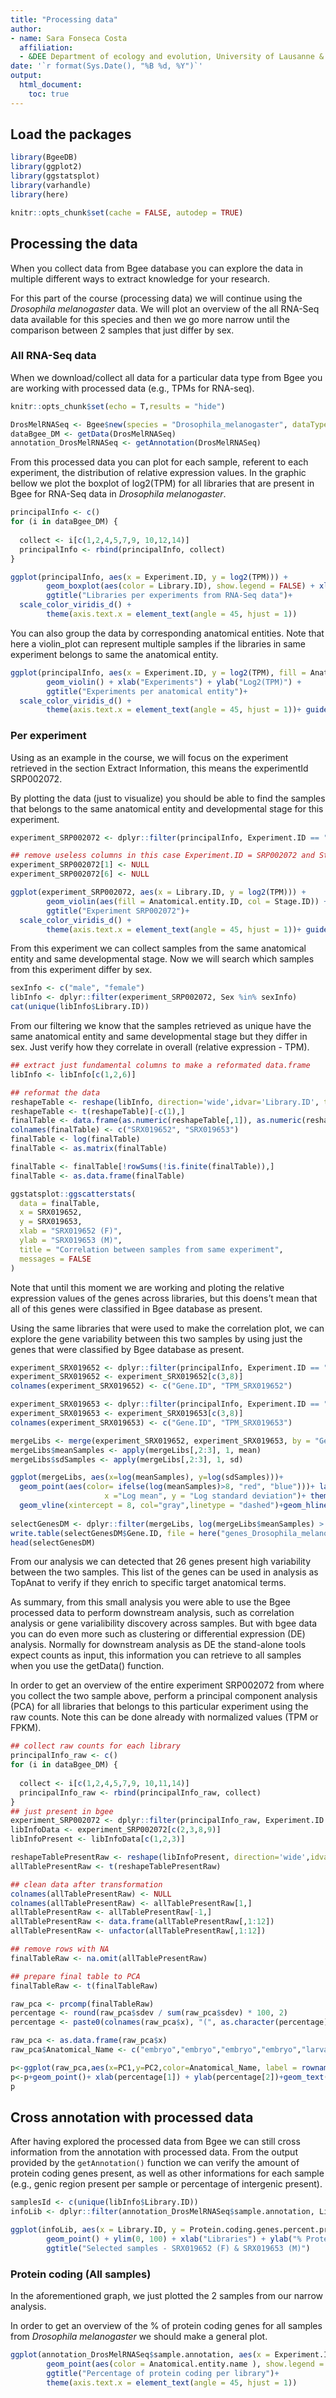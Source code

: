```yaml
---
title: "Processing data"
author: 
- name: Sara Fonseca Costa
  affiliation:
  - &DEE Department of ecology and evolution, University of Lausanne & Swiss Institute of Bioinformatics, Switzerland
date: '`r format(Sys.Date(), "%B %d, %Y")`'
output:
  html_document:
    toc: true
---
```


## Load the packages

```r
library(BgeeDB)
library(ggplot2)
library(ggstatsplot)
library(varhandle)
library(here)
```


```r
knitr::opts_chunk$set(cache = FALSE, autodep = TRUE)
```

## Processing the data

When you collect data from Bgee database you can explore the data in multiple different ways to extract knowledge for your research.

For this part of the course (processing data) we will continue using the *Drosophila melanogaster* data.
We will plot an overview of the all RNA-Seq data available for this species and then we go more narrow until the comparison between 2 samples that just differ by sex.

### All RNA-Seq data

When we download/collect all data for a particular data type from Bgee you are working with processed data (e.g., TPMs for RNA-seq).

```r
knitr::opts_chunk$set(echo = T,results = "hide")

DrosMelRNASeq <- Bgee$new(species = "Drosophila_melanogaster", dataType = "rna_seq")
dataBgee_DM <- getData(DrosMelRNASeq)
annotation_DrosMelRNASeq <- getAnnotation(DrosMelRNASeq)
```

From this processed data you can plot for each sample, referent to each experiment, the distribution of relative expression values. In the graphic bellow we plot the boxplot of log2(TPM) for all libraries that are present in Bgee for RNA-Seq data in *Drosophila melanogaster*.

```r
principalInfo <- c()
for (i in dataBgee_DM) {
  
  collect <- i[c(1,2,4,5,7,9, 10,12,14)]
  principalInfo <- rbind(principalInfo, collect)
}

ggplot(principalInfo, aes(x = Experiment.ID, y = log2(TPM))) +
        geom_boxplot(aes(color = Library.ID), show.legend = FALSE) + xlab("Experiments") + ylab("Log2(TPM)") +
        ggtitle("Libraries per experiments from RNA-Seq data")+
  scale_color_viridis_d() +
        theme(axis.text.x = element_text(angle = 45, hjust = 1))
```

You can also group the data by corresponding anatomical entities. Note that here a violin_plot can represent multiple samples if the libraries in same experiment belongs to same the anatomical entity.

```r
ggplot(principalInfo, aes(x = Experiment.ID, y = log2(TPM), fill = Anatomical.entity.ID)) +
        geom_violin() + xlab("Experiments") + ylab("Log2(TPM)") +
        ggtitle("Experiments per anatomical entity")+
  scale_color_viridis_d() +
        theme(axis.text.x = element_text(angle = 45, hjust = 1))+ guides(colour = guide_legend(override.aes = list(size=1)))
```

### Per experiment

Using as an example in the course, we will focus on the experiment retrieved in the section Extract Information, this means the experimentId SRP002072.

By plotting the data (just to visualize) you should be able to find the samples that belongs to the same anatomical entity and developmental stage for this experiment.

```r
experiment_SRP002072 <- dplyr::filter(principalInfo, Experiment.ID == "SRP002072")

## remove useless columns in this case Experiment.ID = SRP002072 and Strain = NA
experiment_SRP002072[1] <- NULL
experiment_SRP002072[6] <- NULL

ggplot(experiment_SRP002072, aes(x = Library.ID, y = log2(TPM))) +
        geom_violin(aes(fill = Anatomical.entity.ID, col = Stage.ID)) + xlab("Libraries") + ylab("Log2(TPM)") +
        ggtitle("Experiment SRP002072")+
  scale_color_viridis_d() +
        theme(axis.text.x = element_text(angle = 45, hjust = 1))+ guides(colour = guide_legend(override.aes = list(size=1)))
```

From this experiment we can collect samples from the same anatomical entity and same developmental stage. Now we will search which samples from this experiment differ by sex.

```r
sexInfo <- c("male", "female")
libInfo <- dplyr::filter(experiment_SRP002072, Sex %in% sexInfo)
cat(unique(libInfo$Library.ID))
```

From our filtering we know that the samples retrieved as unique have the same anatomical entity and same developmental stage but they differ in sex. 
Just verify how they correlate in overall (relative expression - TPM).


```r
## extract just fundamental columns to make a reformated data.frame
libInfo <- libInfo[c(1,2,6)]

## reformat the data
reshapeTable <- reshape(libInfo, direction='wide',idvar='Library.ID', timevar='Gene.ID')
reshapeTable <- t(reshapeTable)[-c(1),]
finalTable <- data.frame(as.numeric(reshapeTable[,1]), as.numeric(reshapeTable[,2]))
colnames(finalTable) <- c("SRX019652", "SRX019653")
finalTable <- log(finalTable)
finalTable <- as.matrix(finalTable)

finalTable <- finalTable[!rowSums(!is.finite(finalTable)),]
finalTable <- as.data.frame(finalTable)

ggstatsplot::ggscatterstats(
  data = finalTable,
  x = SRX019652,
  y = SRX019653,
  xlab = "SRX019652 (F)",
  ylab = "SRX019653 (M)",
  title = "Correlation between samples from same experiment",
  messages = FALSE
)
```

Note that until this moment we are working and ploting the relative expression values of the genes across libraries, but this doens't mean that all of this genes were classified in Bgee database as present.

Using the same libraries that were used to make the correlation plot, we can explore the gene variability between this two samples by using just the genes that were classified by Bgee database as present. 

```r
experiment_SRX019652 <- dplyr::filter(principalInfo, Experiment.ID == "SRP002072" & Library.ID == "SRX019652" & Detection.flag == "present")
experiment_SRX019652 <- experiment_SRX019652[c(3,8)]
colnames(experiment_SRX019652) <- c("Gene.ID", "TPM_SRX019652")

experiment_SRX019653 <- dplyr::filter(principalInfo, Experiment.ID == "SRP002072" & Library.ID == "SRX019653"& Detection.flag == "present")
experiment_SRX019653 <- experiment_SRX019653[c(3,8)]
colnames(experiment_SRX019653) <- c("Gene.ID", "TPM_SRX019653")

mergeLibs <- merge(experiment_SRX019652, experiment_SRX019653, by = "Gene.ID")
mergeLibs$meanSamples <- apply(mergeLibs[,2:3], 1, mean)
mergeLibs$sdSamples <- apply(mergeLibs[,2:3], 1, sd)

ggplot(mergeLibs, aes(x=log(meanSamples), y=log(sdSamples)))+
  geom_point(aes(color= ifelse(log(meanSamples)>8, "red", "blue")))+ labs(title="Gene variability",
                     x ="Log mean", y = "Log standard deviation")+ theme(legend.position = "none")+
  geom_vline(xintercept = 8, col="gray",linetype = "dashed")+geom_hline(yintercept = 5, col="gray",linetype = "dashed")
  
selectGenesDM <- dplyr::filter(mergeLibs, log(mergeLibs$meanSamples) > 8 & log(mergeLibs$sdSamples) > 5)
write.table(selectGenesDM$Gene.ID, file = here("genes_Drosophila_melanogaster.tsv"), sep="\t", col.names = FALSE, row.names = FALSE)
head(selectGenesDM)
```

From our analysis we can detected that 26 genes present high variability between the two samples.
This list of the genes can be used in analysis as TopAnat to verify if they enrich to specific target anatomical terms.

As summary, from this small analysis you were able to use the Bgee processed data to perform downstream analysis, such as correlation analysis or gene varialibility discovery across samples.
But with bgee data you can do even more such as clustering or differential expression (DE) analysis.
Normally for downstream analysis as DE the stand-alone tools expect counts as input, this information you can retrieve to all samples when you use the getData() function.

In order to get an overview of the entire experiment SRP002072 from where you collect the two sample above, perform a principal component analysis (PCA) for all libraries that belongs to this particular experiment using the raw counts. Note this can be done already with normalized values (TPM or FPKM).

```r
## collect raw counts for each library
principalInfo_raw <- c()
for (i in dataBgee_DM) {
  
  collect <- i[c(1,2,4,5,7,9, 10,11,14)]
  principalInfo_raw <- rbind(principalInfo_raw, collect)
}
## just present in bgee
experiment_SRP002072 <- dplyr::filter(principalInfo_raw, Experiment.ID == "SRP002072" & Detection.flag == "present")
libInfoData <- experiment_SRP002072[c(2,3,8,9)]
libInfoPresent <- libInfoData[c(1,2,3)]

reshapeTablePresentRaw <- reshape(libInfoPresent, direction='wide',idvar='Library.ID', timevar='Gene.ID')
allTablePresentRaw <- t(reshapeTablePresentRaw)

## clean data after transformation
colnames(allTablePresentRaw) <- NULL
colnames(allTablePresentRaw) <- allTablePresentRaw[1,]
allTablePresentRaw <- allTablePresentRaw[-1,]
allTablePresentRaw <- data.frame(allTablePresentRaw[,1:12])
allTablePresentRaw <- unfactor(allTablePresentRaw[,1:12])

## remove rows with NA
finalTableRaw <- na.omit(allTablePresentRaw)

## prepare final table to PCA
finalTableRaw <- t(finalTableRaw)

raw_pca <- prcomp(finalTableRaw)
percentage <- round(raw_pca$sdev / sum(raw_pca$sdev) * 100, 2)
percentage <- paste0(colnames(raw_pca$x), "(", as.character(percentage), "%)")

raw_pca <- as.data.frame(raw_pca$x)
raw_pca$Anatomical_Name <- c("embryo","embryo","embryo","embryo","larva","larva","larva", "pupa","pupa" ,"adult organism","adult organism","adult organism")

p<-ggplot(raw_pca,aes(x=PC1,y=PC2,color=Anatomical_Name, label = rownames(raw_pca) ))
p<-p+geom_point()+ xlab(percentage[1]) + ylab(percentage[2])+geom_text(size=2)+labs(title="Libraries from SRP002072 experiment")
p

```

## Cross annotation with processed data

After having explored the processed data from Bgee we can still cross information from the annotation with processed data.
From the output provided by the `getAnnotation()` function we can verify the amount of protein coding genes present, as well as other informations for each sample (e.g., genic region present per sample or percentage of intergenic present).

```r
samplesId <- c(unique(libInfo$Library.ID))
infoLib <- dplyr::filter(annotation_DrosMelRNASeq$sample.annotation, Library.ID %in% samplesId)

ggplot(infoLib, aes(x = Library.ID, y = Protein.coding.genes.percent.present)) +
        geom_point() + ylim(0, 100) + xlab("Libraries") + ylab("% Protein coding") +
        ggtitle("Selected samples - SRX019652 (F) & SRX019653 (M)")
```


### Protein coding (All samples)

In the aforementioned graph, we just plotted the 2 samples from our narrow analysis. 

In order to get an overview of the % of protein coding genes for all samples from *Drosophila melanogaster* we should make a general plot.

```r
ggplot(annotation_DrosMelRNASeq$sample.annotation, aes(x = Experiment.ID, y = Protein.coding.genes.percent.present)) +
        geom_point(aes(color = Anatomical.entity.name ), show.legend = TRUE) + xlab("Experiments") + ylab("% Protein coding") +
        ggtitle("Percentage of protein coding per library")+
        theme(axis.text.x = element_text(angle = 45, hjust = 1))

```

